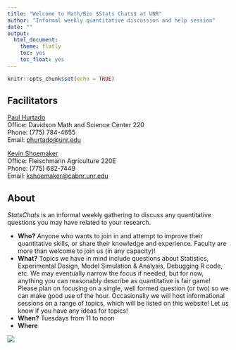 ```yaml
---
title: "Welcome to Math/Bio $Stats Chats$ at UNR"
author: "Informal weekly quantitative discussion and help session"
date: ""
output:
  html_document:
    theme: flatly
    toc: yes
    toc_float: yes
---
```


```r
knitr::opts_chunk$set(echo = TRUE)
```

## Facilitators

[Paul Hurtado](http://pauljhurtado.com/)  
Office: Davidson Math and Science Center 220  
Phone: (775) 784-4655  
Email: [phurtado@unr.edu](phurtado@unr.edu)  

[Kevin Shoemaker](http://naes.unr.edu/shoemaker/)			
Office: Fleischmann Agriculture 220E					
Phone: (775) 682-7449					
Email: [kshoemaker@cabnr.unr.edu](kshoemaker@cabnr.unr.edu)			

## About

$Stats Chats$ is an informal weekly gathering to discuss any quantitative questions you may have related to your research. 

 * **Who?** Anyone who wants to join in and attempt to improve their quantitative skills, or share their knowledge and experience. Faculty are more than welcome to join us (in any capacity)!   
 * **What?** Topics we have in mind include questions about Statistics, Experimental Design, Model Simulation & Analysis, Debugging R code, etc.  We may eventually narrow the focus if needed, but for now, anything you can reasonably describe as quantitative is fair game! Please plan on focusing on a single, well formed question (or two) so we can make good use of the hour. Occasionally we will host informational sessions on a range of topics, which will be listed on this website! Let us know if you have any ideas for topics! 
 * **When?** Tuesdays from 11 to noon
 * **Where** 

![](StatsCartoon1.gif)





